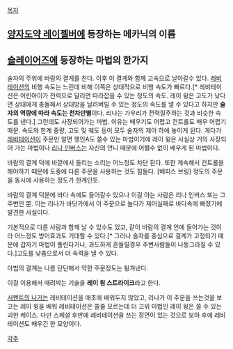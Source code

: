 [[목차]]

== [[양자도약 레이젤버]]에 등장하는 메카닉의 이름 ==

== [[슬레이어즈]]에 등장하는 마법의 한가지 ==

술자의 주위에 바람의 결계를 친다. 이후 이 결계와 함께 고속으로 날아갈수 있다. 
[[레비테이션]]의 비행 속도는 느린데 비해 이쪽은 상대적으로 비행 속도가 빠르다.[* 레비테이션은 어린아이가 전력으로 달리면 따라잡을 수 있는 정도의 속도. 레이 윙은 고도가 낮다면 상대에게 충돌해서 상대방을 날려버릴 수 있는 정도의 속도를 낼 수 있다고 하지만 '''술자의 역량에 따라 속도는 천차만별'''이다. 리나는 가우리가 전력질주하는 것과 비슷한 속도를 낸다.] 그런데도 사장되어가는 마법. 이유는 배우기도 어렵고 컨트롤도 매우 어렵기 때문. 속도와 한계 중량, 고도 및 궤도 등이 모두 술자의 제어 하에 놓이게 된다. 게다가 [[레비테이션]]이 주문만 알면 행인A도 쓸수 있는 마법이기에 레이 윙은 사실상 거의 사장되어 가는 마법이나 [[리나 인버스]]는 자신의 언니 때문에 어쩔수 없이 배우게 된 마법이다.

바람의 결계 덕에 바깥에서 들리는 소리는 어느정도 차단 된다. 또한 계속해서 컨트롤을 해야하기 때문에 도중에 다른 주문을 사용하는 것도 힘들다. [베피스 브링] 정도의 주문을 동시에 사용하는 정도가 한계인듯. 

바람의 결계 덕분에 바다 속에도 들어갈수 있으나 이걸 아는 사람은 리나 인버스 또는 그 주변인 뿐. 이는 리나가 바닷가에서 이 주문으로 놀다가 제어실패로 바다속에 빠졌기에 발견한 사실이다.

기본적으로 다른 사람과 함께 날 수 있수도 있고, 같이 바람의 결계 안에 들어가는 것이라 어느정도 방어효과도 기대할 수 있다.[* 그러나 술자를 중심으로 결계가 고정되기 때문에 갑자기 마법이 풀린다거나, 과도하게 흔들릴경우 주변사람들이 나동그라질 수 있다.]고도를 낮춤으로서 더 속력을 낼 수 있다.

마법의 결계는 나름 단단해서 약한 주문정도는 튕겨낸다.

이걸 이용해서 때려박는 기술을 '''레이 윙 스트라이크'''라고 한다.

[[서펜트의 나가]]는 레비테이션을 애초에 배워두지 않았고, 리나가 이 주문을 쓰는것을 보고는 레이 윙을 배워 레비테이션은 쓸줄 모르는데 더 고위 마법인 레이 윙은 쓸 수 있는 괴한 케이스. 다만 스페셜 후반에 레비테이션을 쓰는 장면이 있는 것으로 보아 후에 레비테이션도 배우긴 한 모양이다.

[[각주]]
